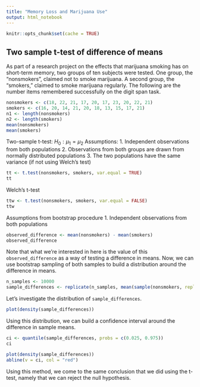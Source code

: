 ```yaml
---
title: "Memory Loss and Marijuana Use"
output: html_notebook
---
```


```r
knitr::opts_chunk$set(cache = TRUE)
```

## Two sample t-test of difference of means 
As part of a research project on the effects that marijuana smoking has on 
short-term memory, two groups of ten subjects were tested. One group, the 
"nonsmokers", claimed not to smoke marijuana. A second group, the "smokers," 
claimed to smoke marijuana regularly. The following are the number items remembered 
successfully on the digit span task.

```r
nonsmokers <- c(18, 22, 21, 17, 20, 17, 23, 20, 22, 21)
smokers <- c(16, 20, 14, 21, 20, 18, 13, 15, 17, 21)
n1 <- length(nonsmokers)
n2 <- length(smokers)
mean(nonsmokers)
mean(smokers)
```

Two-sample t-test:  $H_0: \mu_1 = \mu_2$
Assumptions:
1. Independent observations from both populations
2. Observations from both groups are drawn from normally distributed populations
3. The two populations have the same variance (if not using Welch's test)

```r
tt <- t.test(nonsmokers, smokers, var.equal = TRUE)
tt
```

Welch's t-test

```r
ttw <- t.test(nonsmokers, smokers, var.equal = FALSE)
ttw
```

Assumptions from bootstrap procedure
1. Independent observations from both populations

```r
observed_difference <- mean(nonsmokers) - mean(smokers)
observed_difference
```

Note that what we're interested in here is the value of this `observed_difference`
as a way of testing a difference in means. Now, we can use bootstrap sampling of
both samples to build a distribution around the difference in means.

```r
n_samples <- 10000
sample_differences <- replicate(n_samples, mean(sample(nonsmokers, replace = TRUE)) - mean(sample(smokers, replace = TRUE)))
```

Let's investigate the distribution of `sample_differences`.

```r
plot(density(sample_differences))
```

Using this distribution, we can build a confidence interval around the difference
in sample means.

```r
ci <- quantile(sample_differences, probs = c(0.025, 0.975))
ci
```

```r
plot(density(sample_differences))
abline(v = ci, col = "red")
```

Using this method, we come to the same conclusion that we did using the t-test, 
namely that we can reject the null hypothesis.
